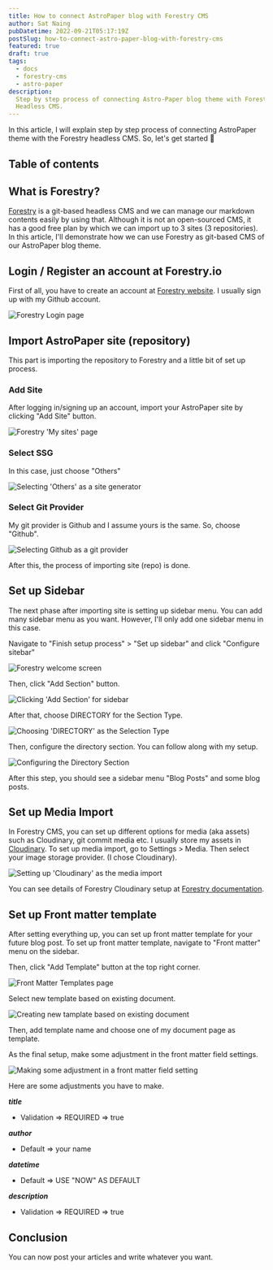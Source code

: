 ```yaml
---
title: How to connect AstroPaper blog with Forestry CMS
author: Sat Naing
pubDatetime: 2022-09-21T05:17:19Z
postSlug: how-to-connect-astro-paper-blog-with-forestry-cms
featured: true
draft: true
tags:
  - docs
  - forestry-cms
  - astro-paper
description:
  Step by step process of connecting Astro-Paper blog theme with Forestry
  Headless CMS.
---
```


In this article, I will explain step by step process of connecting AstroPaper theme with the Forestry headless CMS. So, let's get started 🎉

## Table of contents

## What is Forestry?

[Forestry](https://forestry.io/ "Forestry Website") is a git-based headless CMS and we can manage our markdown contents easily by using that. Although it is not an open-sourced CMS, it has a good free plan by which we can import up to 3 sites (3 repositories). In this article, I'll demonstrate how we can use Forestry as git-based CMS of our AstroPaper blog theme.

## Login / Register an account at Forestry.io

First of all, you have to create an account at [Forestry website](https://app.forestry.io/login "Forestry Login Page"). I usually sign up with my Github account.

![Forestry Login page](https://res.cloudinary.com/noezectz/v1663739096/astro-paper/Forestry-io_hk5yzv.png)

## Import AstroPaper site (repository)

This part is importing the repository to Forestry and a little bit of set up process.

### Add Site

After logging in/signing up an account, import your AstroPaper site by clicking "Add Site" button.

![Forestry 'My sites' page](https://res.cloudinary.com/noezectz/v1663739752/astro-paper/Forestry-io_1_z1bdyd.png)

### Select SSG

In this case, just choose "Others"

![Selecting 'Others' as a site generator](https://res.cloudinary.com/noezectz/v1663740872/astro-paper/Forestry-io_2_blrrw2.png)

### Select Git Provider

My git provider is Github and I assume yours is the same. So, choose "Github".

![Selecting Github as a git provider](https://res.cloudinary.com/noezectz/v1663740922/astro-paper/Forestry-io_3_pj1v8v.png)

After this, the process of importing site (repo) is done.

## Set up Sidebar

The next phase after importing site is setting up sidebar menu. You can add many sidebar menu as you want. However, I'll only add one sidebar menu in this case.

Navigate to "Finish setup process" > "Set up sidebar" and click "Configure sitebar"

![Forestry welcome screen](https://res.cloudinary.com/noezectz/v1663740974/astro-paper/forestry-io_4_j35uk9.png)

Then, click "Add Section" button.

![Clicking 'Add Section' for sidebar](https://res.cloudinary.com/noezectz/v1663741011/astro-paper/forestry-io_5_sxtgvx.png)

After that, choose DIRECTORY for the Section Type.

![Choosing 'DIRECTORY' as the Selection Type](https://res.cloudinary.com/noezectz/v1663741052/astro-paper/forestry-io_6_lddmkx.png)

Then, configure the directory section. You can follow along with my setup.

![Configuring the Directory Section](https://res.cloudinary.com/noezectz/v1663741105/astro-paper/forestry-io_7_jkwgi1.png)

After this step, you should see a sidebar menu "Blog Posts" and some blog posts.

## Set up Media Import

In Forestry CMS, you can set up different options for media (aka assets) such as Cloudinary, git commit media etc. I usually store my assets in [Cloudinary](https://cloudinary.com/). To set up media import, go to Settings > Media. Then select your image storage provider. (I chose Cloudinary).

![Setting up 'Cloudinary' as the media import](https://res.cloudinary.com/noezectz/v1663741636/astro-paper/forestry-io-media-import_1_f8i4lm.png)

You can see details of Forestry Cloudinary setup at [Forestry documentation](https://forestry.io/docs/media/cloudinary/).

## Set up Front matter template

After setting everything up, you can set up front matter template for your future blog post. To set up front matter template, navigate to "Front matter" menu on the sidebar.

Then, click "Add Template" button at the top right corner.

![Front Matter Templates page](https://res.cloudinary.com/noezectz/v1663742060/astro-paper/forestry-io-frontmatter_yskfvn.png)

Select new template based on existing document.

![Creating new tamplate based on existing document](https://res.cloudinary.com/noezectz/v1663742179/astro-paper/forestry-io-existing-doc_bwcb9q.png)

Then, add template name and choose one of my document page as template.

As the final setup, make some adjustment in the front matter field settings.

![Making some adjustment in a front matter field setting](https://res.cloudinary.com/noezectz/v1663742450/astro-paper/forestry-io-fm-config_jqmgwz.png)

Here are some adjustments you have to make.

**_title_**

- Validation => REQUIRED => true

**_author_**

- Default => your name

**_datetime_**

- Default => USE "NOW" AS DEFAULT

**_description_**

- Validation => REQUIRED => true

## Conclusion

You can now post your articles and write whatever you want.
